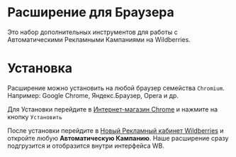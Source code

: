 # Расширение для Браузера

Это набор дополнительных инструментов для работы с Автоматическими Рекламными Кампаниями на Wildberries.

# Установка

Расширение можно установить на любой браузер семейства `Chromium`. Например: Google Chrome, Яндекс.Браузер, Opera и др.

Для Установки перейдите в [Интернет-магазин Chrome](https://chromewebstore.google.com/detail/%D0%BD%D0%B5%D0%B9%D1%80%D0%BE%D0%BC%D0%B0%D1%80%D0%BA%D0%B5%D1%82-%D1%80%D0%B5%D0%BA%D0%BB%D0%B0%D0%BC%D0%B0-%D0%BD%D0%B0-wi/blkidjnfpdkelkkelhlongdbiiabfojn?hl=ru) и нажмите на кнопку `Установить`

После установки перейдите в [Новый Рекламный кабинет Wildberries](https://cmp-new.wildberries.ru) и откройте любую **Автоматическую Кампанию**. Наше расширение сразу подгрузится и отобразится внутри интерфейса WB.
